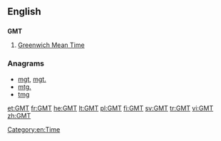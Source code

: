 ==English==

==={{initialism-old|en}}===
'''GMT'''

# [[Greenwich Mean Time]]

===Anagrams===
* [[mgt#English|mgt]], [[mgt.#English|mgt.]]
* [[mtg.#English|mtg.]]
* [[tmg#English|tmg]]

[[Category:en:Time]]

[[et:GMT]]
[[fr:GMT]]
[[he:GMT]]
[[lt:GMT]]
[[pl:GMT]]
[[fi:GMT]]
[[sv:GMT]]
[[tr:GMT]]
[[vi:GMT]]
[[zh:GMT]]